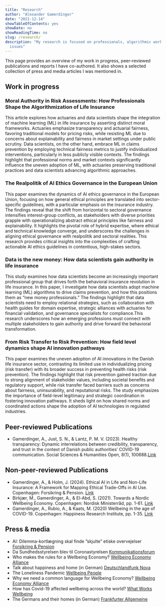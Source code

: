 ```yaml
---
title: "Research"
author: "Alexander Gamerdinger"
date: "2021-12-14"
showTableOfContents: yes
showDate: no
showReadingTime: no
slug: /research/
description: "My research is focused on professionals, algorithmic work and wellbeing-related
  issues"
---
```


This page provides an overview of my work in progress, peer-reviewed publications and reports I have co-authored. It also shows a selected collection of press and media articles I was mentioned in. 


## Work in progress 

### Moral Authority in Risk Assessments: How Professionals Shape the Algorithmization of Life Insurance

This article explores how actuaries and data scientists shape the integration of machine learning (ML) in life insurance by asserting distinct moral frameworks. Actuaries emphasize transparency and actuarial fairness, favoring traditional models for pricing risks, while resisting ML due to concerns about explainability and fairness in market settings under public scrutiny. Data scientists, on the other hand, embrace ML in claims prevention by employing technical fairness metrics to justify individualized interventions, particularly in less publicly visible contexts. The findings highlight that professional norms and market contexts significantly influence the uneven adoption of ML, with actuaries preserving traditional practices and data scientists advancing algorithmic approaches.

### The Realpolitik of AI Ethics Governance in the European Union 

This paper examines the dynamics of AI ethics governance in the European Union, focusing on how general ethical principles are translated into sector-specific guidelines, with a particular emphasis on the insurance industry. The findings reveal that the shift from horizontal to sectoral governance intensifies interest-group conflicts, as stakeholders with diverse priorities grapple with operationalizing abstract ethical principles like fairness and explainability. It highlights the pivotal role of hybrid expertise, where ethical and technical knowledge converge, and underscores the challenges in aligning ethical governance with realpolitik and sectoral realities. This research provides critical insights into the complexities of crafting actionable AI ethics guidelines in contentious, high-stakes sectors.

### Data is the new money: How data scientists gain authority in life insurance 

This study examines how data scientists become an increasingly important professional group that drives forth the behavioral insurance revolution in life insurance. In this paper, I investigate how data scientists adopt machine learning (ML) algorithms to drive claims prevention, and how this positions them as "new money professionals." The findings highlight that data scientists need to employ relational strategies, such as collaboration with health guides for domain expertise, strategic alliances with actuaries for financial validation, and governance specialists for compliance.This research underscores how an emerging professions must connect with multiple stakeholders to gain authority and drive forward the behavioral transformation. 

### From Risk Transfer to Risk Prevention: How field level dynamics shape AI innovation pathways

This paper examines the uneven adoption of AI innovations in the Danish life insurance sector, contrasting its limited use in individualizing pricing (risk transfer) with its broader success in preventing health risks (risk prevention). The findings highlight that risk prevention gained traction due to strong alignment of stakeholder values, including societal benefits and regulatory support, while risk transfer faced barriers such as concerns about fairness, uninsurability, and reputational risks. The study emphasizes the importance of field-level legitimacy and strategic coordination in fostering innovation pathways. It sheds light on how shared norms and coordinated actions shape the adoption of AI technologies in regulated industries.


## Peer-reviewed Publications

-   Gamerdinger, A., Just, S. N., & Lantz, P. M. V. (2023). Healthy transparency: Dynamic interrelations between credibility, transparency, and trust in the context of Danish public authorities' COVID-19 communication. Social Sciences & Humanities Open, 8(1), 100688.[Link](https://www.sciencedirect.com/science/article/pii/S2590291123002930)

## Non-peer-reviewed Publications

- Gamerdinger, A., & Holm, J. (2024). Ethical AI in Life and Non-Life Insurance: A Framework for Mapping Ethical Trade-Offs in AI Use. Copenhagen: Forsikring & Pension. [Link](https://fogp.dk/media/n23fabwb/ethical-ai-in-life-and-non-life-insurance-final-oktober-2024.pdf)
-   Birkjær, M., Gamerdinger, A., & El-Abd, S. (2021). Towards a Nordic Wellbeing Economy. Copenhagen: Nordisk Ministerråd, pp. 1-61. [Link](https://doi.org/10.6027/nord2021-049)
-   Gamerdinger, A., Rubio, A., & Kaats, M. (2020) Wellbeing in the age of COVID-19. Copenhagen: Happiness Research Institute, pp. 1-35. [Link](https://www.happinessresearchinstitute.com/covid-19)

## Press & media

- AI: Dilemma-kortlægning skal finde ”skjulte” etiske overvejelser [Forsikring & Pension](https://fogp.dk/politik/digitalisering-og-dataetik/kunstig-intelligens/ai-dilemma-kortlaegning-skal-finde-skjulte-etiske-overvejelser/)
- Da Sundhedsstyrelsen blev til Coronastyrelsen [Kommunikationsforum](https://www.kommunikationsforum.dk/artikler/Saadan-kommunikerede-SST-under-pandemien)
-   Who makes the rules for a Wellbeing Economy? [Wellbeing Economy Alliance](https://weall.org/who-makes-the-rules-for-a-wellbeing-economy)
-   Talk about happiness and home (in German) [Deutschlandfunk Nova](https://www.deutschlandfunknova.de/beitrag/wohnen-unser-traum-vom-eigenheim-lebt)
-   The Loneliness Pandemic [Wellbeing People](https://www.youtube.com/watch?v=P9lXf1QTjSM)
-   Why we need a common language for Wellbeing Economy? [Wellbeing Economy Alliance](https://weall.org/why-we-need-a-common-language-for-wellbeing-economy)
-   How has Covid-19 affected wellbeing across the world? [What Works Wellbeing](https://whatworkswellbeing.org/blog/how-has-covid-19-affected-wellbeing-across-the-world/)
-   The Germans and their homes (in German) [Frankfurter Allgemeine](https://www.faz.net/aktuell/wirtschaft/gluecks-studie-die-deutschen-lieben-ihre-haeuser-16255243.html)
